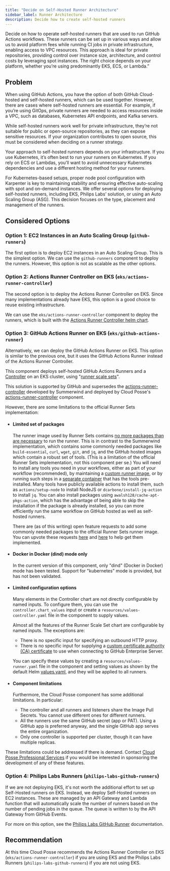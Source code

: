 ```yaml
---
title: "Decide on Self-Hosted Runner Architecture"
sidebar_label: Runner Architecture
description: Decide how to create self-hosted runners
---
```



<Intro>
Decide on how to operate self-hosted runners that are used to run GitHub Actions workflows. These runners can be set up in various ways and allow us to avoid platform fees while running CI jobs in private infrastructure, enabling access to VPC resources. This approach is ideal for private repositories, providing control over instance size, architecture, and control costs by leveraging spot instances. The right choice depends on your platform, whether you’re using predominantly EKS, ECS, or Lambda.”
</Intro>

## Problem

When using GitHub Actions, you have the option of both GitHub Cloud-hosted and self-hosted runners, which can be used together. However, there are cases where self-hosted runners are essential. For example, if you’re using GitOps, private runners are needed to access resources inside a VPC, such as databases, Kubernetes API endpoints, and Kafka servers.

While self-hosted runners work well for private infrastructure, they’re not suitable for public or open-source repositories, as they can expose sensitive resources. If your organization contributes to open source, this must be considered when deciding on a runner strategy.

Your approach to self-hosted runners depends on your infrastructure. If you use Kubernetes, it’s often best to run your runners on Kubernetes. If you rely on ECS or Lambdas, you’ll want to avoid unnecessary Kubernetes dependencies and use a different hosting method for your runners.

For Kubernetes-based setups, proper node pool configuration with Karpenter is key to maintaining stability and ensuring effective auto-scaling with spot and on-demand instances. We offer several options for deploying self-hosted runners, including EKS, Philips Labs’ solution, or using an Auto Scaling Group (ASG). This decision focuses on the type, placement and management of the runners.

## Considered Options

### Option 1: EC2 Instances in an Auto Scaling Group (`github-runners`)

The first option is to deploy EC2 instances in an Auto Scaling Group. This is the simplest option. We can use the
`github-runners` component to deploy the runners. However, this option is not as scalable as the other options.

### Option 2: Actions Runner Controller on EKS (`eks/actions-runner-controller`)

The second option is to deploy the Actions Runner Controller on EKS. Since many implementations already have EKS, this
option is a good choice to reuse existing infrastructure.

We can use the `eks/actions-runner-controller` component to deploy the runners, which is built with the
[Actions Runner Controller helm chart](https://github.com/actions/actions-runner-controller).

### Option 3: GitHub Actions Runner on EKS (`eks/github-actions-runner`)

Alternatively, we can deploy the GitHub Actions Runner on EKS. This option is similar to the previous one, but it uses
the GitHub Actions Runner instead of the Actions Runner Controller.

This component deploys self-hosted GitHub Actions Runners and a
[Controller](https://docs.github.com/en/actions/hosting-your-own-runners/managing-self-hosted-runners-with-actions-runner-controller/quickstart-for-actions-runner-controller#introduction)
on an EKS cluster, using
"[runner scale sets](https://docs.github.com/en/actions/hosting-your-own-runners/managing-self-hosted-runners-with-actions-runner-controller/deploying-runner-scale-sets-with-actions-runner-controller#runner-scale-set)".

This solution is supported by GitHub and supersedes the
[actions-runner-controller](https://github.com/actions/actions-runner-controller/blob/master/docs/about-arc.md)
developed by Summerwind and deployed by Cloud Posse's
[actions-runner-controller](https://docs.cloudposse.com/components/library/aws/eks/actions-runner-controller/)
component.

However, there are some limitations to the official Runner Sets implementation:

- #### Limited set of packages

  The runner image used by Runner Sets contains [no more packages than are necessary](https://docs.github.com/en/actions/hosting-your-own-runners/managing-self-hosted-runners-with-actions-runner-controller/about-actions-runner-controller#about-the-runner-container-image) to run the runner. This is in contrast to the Summerwind implementation, which contains some commonly needed packages like `build-essential`, `curl`, `wget`, `git`, and `jq`, and the GitHub hosted images which contain a robust set of tools. (This is a limitation of the official Runner Sets implementation, not this component per se.) You will need to install any tools you need in your workflows, either as part of your workflow (recommended), by maintaining a [custom runner image](https://docs.github.com/en/actions/hosting-your-own-runners/managing-self-hosted-runners-with-actions-runner-controller/about-actions-runner-controller#creating-your-own-runner-image), or by running such steps in a [separate container](https://docs.github.com/en/actions/using-jobs/running-jobs-in-a-container) that has the tools pre-installed. Many tools have publicly available actions to install them, such as `actions/setup-node` to install NodeJS or `dcarbone/install-jq-action` to install `jq`. You can also install packages using `awalsh128/cache-apt-pkgs-action`, which has the advantage of being able to skip the installation if the package is already installed, so you can more efficiently run the same workflow on GitHub hosted as well as self-hosted runners.

  <Note title="Feature Requests">There are (as of this writing) open feature requests to add some commonly needed packages to the official Runner Sets runner image. You can upvote these requests [here](https://github.com/actions/actions-runner-controller/discussions/3168) and [here](https://github.com/orgs/community/discussions/80868) to help get them implemented.</Note>

- #### Docker in Docker (dind) mode only

  In the current version of this component, only "dind" (Docker in Docker) mode has been tested. Support for "kubernetes" mode is provided, but has not been validated.

- #### Limited configuration options

  Many elements in the Controller chart are not directly configurable by named inputs. To configure them, you can use the `controller.chart_values` input or create a `resources/values-controller.yaml` file in the component to supply values.

  Almost all the features of the Runner Scale Set chart are configurable by named inputs. The exceptions are:

  - There is no specific input for specifying an outbound HTTP proxy.
  - There is no specific input for supplying a [custom certificate authority (CA) certificate](https://docs.github.com/en/actions/hosting-your-own-runners/managing-self-hosted-runners-with-actions-runner-controller/deploying-runner-scale-sets-with-actions-runner-controller#custom-tls-certificates) to use when connecting to GitHub Enterprise Server.

  You can specify these values by creating a `resources/values-runner.yaml` file in the component and setting values as shown by the default Helm [values.yaml](https://github.com/actions/actions-runner-controller/blob/master/charts/gha-runner-scale-set/values.yaml), and they will be applied to all runners.

- #### Component limitations

  Furthermore, the Cloud Posse component has some additional limitations. In particular:

  - The controller and all runners and listeners share the Image Pull Secrets. You cannot use different ones for different
    runners.
  - All the runners use the same GitHub secret (app or PAT). Using a GitHub app is preferred anyway, and the single GitHub
    app serves the entire organization.
  - Only one controller is supported per cluster, though it can have multiple replicas.

These limitations could be addressed if there is demand. Contact [Cloud Posse Professional Services](https://cloudposse.com/professional-services/) if you would be interested in sponsoring the development of any of these features.

### Option 4: Philips Labs Runners (`philips-labs-github-runners`)

If we are not deploying EKS, it's not worth the additional effort to set up Self-Hosted runners on EKS. Instead, we deploy Self-Hosted runners on EC2 instances. These are managed by an API Gateway and Lambda function that will automatically scale the number of runners based on the number of pending jobs in the queue. The queue is written to by the API Gateway from GitHub Events.

For more on this option, see the [Philips Labs GitHub Runner](https://philips-labs.github.io/terraform-aws-github-runner/) documentation.

## Recommendation

At this time Cloud Posse recommends the Actions Runner Controller on EKS (`eks/actions-runner-controller`) if you are using EKS and the Philips Labs Runners (`philips-labs-github-runners`) if you are not using EKS.
